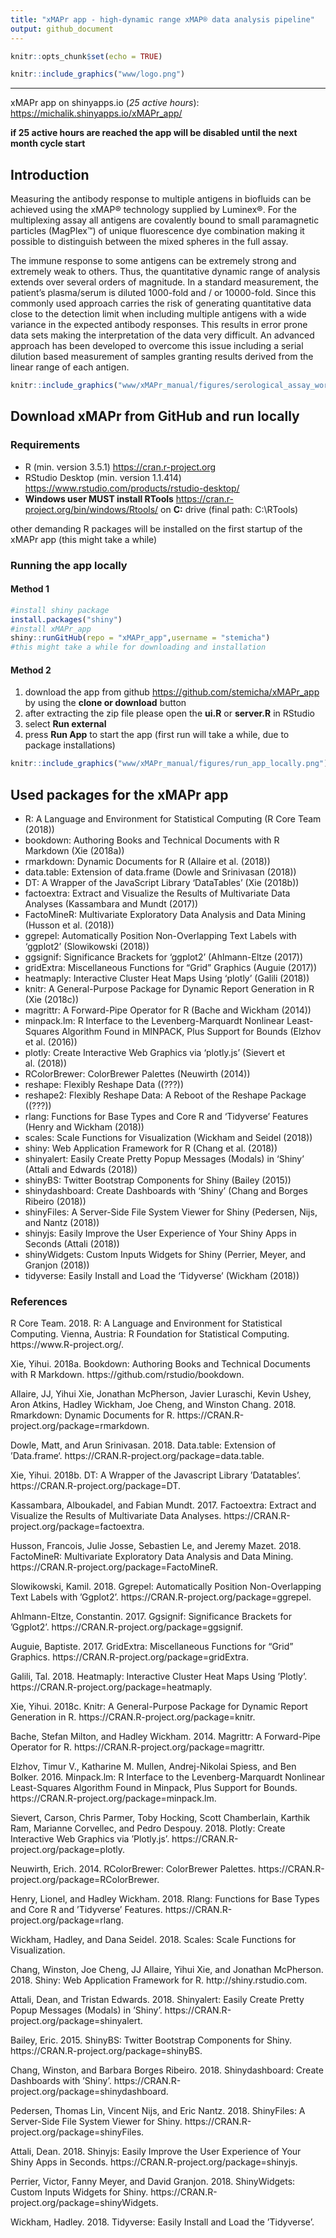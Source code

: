 ```yaml
---
title: "xMAPr app - high-dynamic range xMAP® data analysis pipeline"
output: github_document
---
```



```r
knitr::opts_chunk$set(echo = TRUE)
```

```r
knitr::include_graphics("www/logo.png")
```

<hr>

xMAPr app on shinyapps.io (*25 active hours*): [https://michalik.shinyapps.io/xMAPr_app/](https://michalik.shinyapps.io/xMAPr_app/)

**if 25 active hours are reached the app will be disabled until the next month cycle start**

## Introduction

Measuring the antibody response to multiple antigens in biofluids can be achieved using the xMAP® technology supplied by Luminex®. For the multiplexing assay all antigens are covalently bound to small paramagnetic particles (MagPlex™) of unique fluorescence dye combination making it possible to distinguish between the mixed spheres in the full assay.

The immune response to some antigens can be extremely strong and extremely weak to others. Thus, the quantitative dynamic range of analysis extends over several orders of magnitude. In a standard measurement, the patient's plasma/serum is diluted 1000-fold and / or 10000-fold. Since this commonly used approach carries the risk of generating quantitative data close to the detection limit when including multiple antigens with a wide variance in the expected antibody responses. This results in error prone data sets making the interpretation of the data very difficult. An advanced approach has been developed to overcome this issue including a serial dilution based measurement of samples granting results derived from the linear range of each antigen.

```r
knitr::include_graphics("www/xMAPr_manual/figures/serological_assay_workflow.png")
```

## Download xMAPr from GitHub and run locally

### Requirements

- R (min. version 3.5.1) [https://cran.r-project.org](https://cran.r-project.org)
- RStudio Desktop (min. version 1.1.414) [https://www.rstudio.com/products/rstudio-desktop/](https://www.rstudio.com/products/rstudio-desktop/)
- **Windows user MUST install RTools** [https://cran.r-project.org/bin/windows/Rtools/](https://cran.r-project.org/bin/windows/Rtools/) on **C:** drive (final path: C:\\RTools)

other demanding R packages will be installed on the first startup of the xMAPr app (this might take a while)

### Running the app locally

#### Method 1

```r
#install shiny package
install.packages("shiny")
#install xMAPr_app
shiny::runGitHub(repo = "xMAPr_app",username = "stemicha")
#this might take a while for downloading and installation
```


#### Method 2
1. download the app from github [https://github.com/stemicha/xMAPr_app](https://github.com/stemicha/xMAPr_app) by using the **clone or download** button
2. after extracting the zip file please open the **ui.R** or **server.R** in RStudio
3. select **Run external**
4. press **Run App** to start the app (first run will take a while, due to package installations)

```r
knitr::include_graphics("www/xMAPr_manual/figures/run_app_locally.png")
```



## Used packages for the xMAPr app

- R: A Language and Environment for Statistical Computing (R Core Team (2018))
- bookdown: Authoring Books and Technical Documents with R Markdown (Xie (2018a))
- rmarkdown: Dynamic Documents for R (Allaire et al. (2018))
- data.table: Extension of data.frame (Dowle and Srinivasan (2018))
- DT: A Wrapper of the JavaScript Library ‘DataTables’ (Xie (2018b))
- factoextra: Extract and Visualize the Results of Multivariate Data Analyses (Kassambara and Mundt (2017))
- FactoMineR: Multivariate Exploratory Data Analysis and Data Mining (Husson et al. (2018))
- ggrepel: Automatically Position Non-Overlapping Text Labels with ‘ggplot2’ (Slowikowski (2018))
- ggsignif: Significance Brackets for ‘ggplot2’ (Ahlmann-Eltze (2017))
- gridExtra: Miscellaneous Functions for “Grid” Graphics (Auguie (2017))
- heatmaply: Interactive Cluster Heat Maps Using ‘plotly’ (Galili (2018))
- knitr: A General-Purpose Package for Dynamic Report Generation in R (Xie (2018c))
- magrittr: A Forward-Pipe Operator for R (Bache and Wickham (2014))
- minpack.lm: R Interface to the Levenberg-Marquardt Nonlinear Least-Squares Algorithm Found in MINPACK, Plus Support for Bounds (Elzhov et al. (2016))
- plotly: Create Interactive Web Graphics via ‘plotly.js’ (Sievert et al. (2018))
- RColorBrewer: ColorBrewer Palettes (Neuwirth (2014))
- reshape: Flexibly Reshape Data ((???))
- reshape2: Flexibly Reshape Data: A Reboot of the Reshape Package ((???))
- rlang: Functions for Base Types and Core R and ‘Tidyverse’ Features (Henry and Wickham (2018))
- scales: Scale Functions for Visualization (Wickham and Seidel (2018))
- shiny: Web Application Framework for R (Chang et al. (2018))
- shinyalert: Easily Create Pretty Popup Messages (Modals) in ‘Shiny’ (Attali and Edwards (2018))
- shinyBS: Twitter Bootstrap Components for Shiny (Bailey (2015))
- shinydashboard: Create Dashboards with ‘Shiny’ (Chang and Borges Ribeiro (2018))
- shinyFiles: A Server-Side File System Viewer for Shiny (Pedersen, Nijs, and Nantz (2018))
- shinyjs: Easily Improve the User Experience of Your Shiny Apps in Seconds (Attali (2018))
- shinyWidgets: Custom Inputs Widgets for Shiny (Perrier, Meyer, and Granjon (2018))
- tidyverse: Easily Install and Load the ‘Tidyverse’ (Wickham (2018))

### References

R Core Team. 2018. R: A Language and Environment for Statistical Computing. Vienna, Austria: R Foundation for Statistical Computing. https://www.R-project.org/.

Xie, Yihui. 2018a. Bookdown: Authoring Books and Technical Documents with R Markdown. https://github.com/rstudio/bookdown.

Allaire, JJ, Yihui Xie, Jonathan McPherson, Javier Luraschi, Kevin Ushey, Aron Atkins, Hadley Wickham, Joe Cheng, and Winston Chang. 2018. Rmarkdown: Dynamic Documents for R. https://CRAN.R-project.org/package=rmarkdown.

Dowle, Matt, and Arun Srinivasan. 2018. Data.table: Extension of ‘Data.frame‘. https://CRAN.R-project.org/package=data.table.

Xie, Yihui. 2018b. DT: A Wrapper of the Javascript Library ’Datatables’. https://CRAN.R-project.org/package=DT.

Kassambara, Alboukadel, and Fabian Mundt. 2017. Factoextra: Extract and Visualize the Results of Multivariate Data Analyses. https://CRAN.R-project.org/package=factoextra.

Husson, Francois, Julie Josse, Sebastien Le, and Jeremy Mazet. 2018. FactoMineR: Multivariate Exploratory Data Analysis and Data Mining. https://CRAN.R-project.org/package=FactoMineR.

Slowikowski, Kamil. 2018. Ggrepel: Automatically Position Non-Overlapping Text Labels with ’Ggplot2’. https://CRAN.R-project.org/package=ggrepel.

Ahlmann-Eltze, Constantin. 2017. Ggsignif: Significance Brackets for ’Ggplot2’. https://CRAN.R-project.org/package=ggsignif.

Auguie, Baptiste. 2017. GridExtra: Miscellaneous Functions for “Grid” Graphics. https://CRAN.R-project.org/package=gridExtra.

Galili, Tal. 2018. Heatmaply: Interactive Cluster Heat Maps Using ’Plotly’. https://CRAN.R-project.org/package=heatmaply.

Xie, Yihui. 2018c. Knitr: A General-Purpose Package for Dynamic Report Generation in R. https://CRAN.R-project.org/package=knitr.

Bache, Stefan Milton, and Hadley Wickham. 2014. Magrittr: A Forward-Pipe Operator for R. https://CRAN.R-project.org/package=magrittr.

Elzhov, Timur V., Katharine M. Mullen, Andrej-Nikolai Spiess, and Ben Bolker. 2016. Minpack.lm: R Interface to the Levenberg-Marquardt Nonlinear Least-Squares Algorithm Found in Minpack, Plus Support for Bounds. https://CRAN.R-project.org/package=minpack.lm.

Sievert, Carson, Chris Parmer, Toby Hocking, Scott Chamberlain, Karthik Ram, Marianne Corvellec, and Pedro Despouy. 2018. Plotly: Create Interactive Web Graphics via ’Plotly.js’. https://CRAN.R-project.org/package=plotly.

Neuwirth, Erich. 2014. RColorBrewer: ColorBrewer Palettes. https://CRAN.R-project.org/package=RColorBrewer.

Henry, Lionel, and Hadley Wickham. 2018. Rlang: Functions for Base Types and Core R and ’Tidyverse’ Features. https://CRAN.R-project.org/package=rlang.

Wickham, Hadley, and Dana Seidel. 2018. Scales: Scale Functions for Visualization.

Chang, Winston, Joe Cheng, JJ Allaire, Yihui Xie, and Jonathan McPherson. 2018. Shiny: Web Application Framework for R. http://shiny.rstudio.com.

Attali, Dean, and Tristan Edwards. 2018. Shinyalert: Easily Create Pretty Popup Messages (Modals) in ’Shiny’. https://CRAN.R-project.org/package=shinyalert.

Bailey, Eric. 2015. ShinyBS: Twitter Bootstrap Components for Shiny. https://CRAN.R-project.org/package=shinyBS.

Chang, Winston, and Barbara Borges Ribeiro. 2018. Shinydashboard: Create Dashboards with ’Shiny’. https://CRAN.R-project.org/package=shinydashboard.

Pedersen, Thomas Lin, Vincent Nijs, and Eric Nantz. 2018. ShinyFiles: A Server-Side File System Viewer for Shiny. https://CRAN.R-project.org/package=shinyFiles.

Attali, Dean. 2018. Shinyjs: Easily Improve the User Experience of Your Shiny Apps in Seconds. https://CRAN.R-project.org/package=shinyjs.

Perrier, Victor, Fanny Meyer, and David Granjon. 2018. ShinyWidgets: Custom Inputs Widgets for Shiny. https://CRAN.R-project.org/package=shinyWidgets.

Wickham, Hadley. 2018. Tidyverse: Easily Install and Load the ’Tidyverse’.

